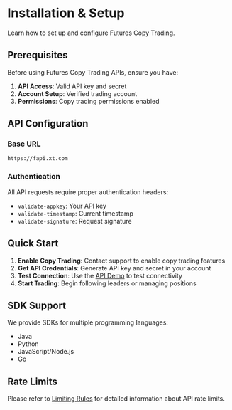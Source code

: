 # Installation & Setup

Learn how to set up and configure Futures Copy Trading.

## Prerequisites

Before using Futures Copy Trading APIs, ensure you have:

1. **API Access**: Valid API key and secret
2. **Account Setup**: Verified trading account
3. **Permissions**: Copy trading permissions enabled

## API Configuration

### Base URL

```
https://fapi.xt.com
```

### Authentication

All API requests require proper authentication headers:

- `validate-appkey`: Your API key
- `validate-timestamp`: Current timestamp
- `validate-signature`: Request signature

## Quick Start

1. **Enable Copy Trading**: Contact support to enable copy trading features
2. **Get API Credentials**: Generate API key and secret in your account
3. **Test Connection**: Use the [API Demo](./AccessDescription/apiDemo) to test connectivity
4. **Start Trading**: Begin following leaders or managing positions

## SDK Support

We provide SDKs for multiple programming languages:

- Java
- Python
- JavaScript/Node.js
- Go

## Rate Limits

Please refer to [Limiting Rules](./AccessDescription/limitRules) for detailed information about API rate limits.

